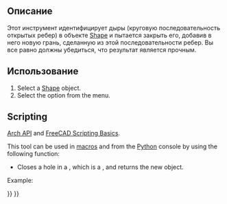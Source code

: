 <languages/>

{{Docnav
|[[Arch_RemoveShape|RemoveShape]]
|[[Arch_MergeWalls|MergeWalls]]
|[[BIM_Workbench|BIM]]
|IconL=Arch_RemoveShape.svg
|IconR=Arch_MergeWalls.svg
|IconC=Workbench_BIM.svg
}}

{{VeryImportantMessage|THIS COMMAND IS PART OF THE INTEGRATED [[BIM_Workbench|BIM WORKBENCH]] IN V1.0<br>
This page has been updated for that version.}}

<div class="mw-translate-fuzzy">
{{GuiCommand/ru
|Name=Arch CloseHoles
|Name/ru=Arch CloseHoles
|MenuLocation=Архитектура → Утилиты → Убрать отверстия
|Workbenches=[[Arch_Workbench/ru|Arch]]
|SeeAlso=[[Arch Check/ru|Проверь]]
}}
</div>

<span id="Description"></span>
==Описание==

<div class="mw-translate-fuzzy">
Этот инструмент идентифицирует дыры (круговую последовательность открытых ребер) в объекте [[Part_Workbench | Shape]] и пытается закрыть его, добавив в него новую грань, сделанную из этой последовательности ребер. Вы все равно должны убедиться, что результат является прочным.
</div>

<span id="Usage"></span>
<div class="mw-translate-fuzzy">
==Использование==
</div>

# Select a [[Part_Workbench|Shape]] object.
# Select the {{MenuCommand|Utils → [[Image:Arch_CloseHoles.svg|16px]] Close holes}} option from the menu.

==Scripting==

{{Emphasis|See also:}} [[Arch_API|Arch API]] and [[FreeCAD_Scripting_Basics|FreeCAD Scripting Basics]].

This tool can be used in [[Macros|macros]] and from the [[Python|Python]] console by using the following function:
{{Code|code=
solid = closeHole(shape)
}}

* Closes a hole in a {{incode|shape}}, which is a {{incode|Part.Shape}}, and returns the new {{incode|solid}} object.

Example:
{{Code|code=
import FreeCAD, Draft, Arch

Line = Draft.makeWire([FreeCAD.Vector(0, 0, 0),FreeCAD.Vector(2000, 2000, 0)])
Wall = Arch.makeWall(Line, width=150, height=3000)

Box = FreeCAD.ActiveDocument.addObject("Part::Box", "Box")
Box.Length = 900
Box.Width = 450
Box.Height = 2000
FreeCAD.ActiveDocument.recompute()

Draft.rotate(Box, 45)
Draft.move(Box, FreeCAD.Vector(1000, 700, 0))

Arch.removeComponents(Box, Wall)
FreeCAD.ActiveDocument.recompute() 

solid = Arch.closeHole(Wall.Shape)
}}


{{Docnav
|[[Arch_RemoveShape|RemoveShape]]
|[[Arch_MergeWalls|MergeWalls]]
|[[BIM_Workbench|BIM]]
|IconL=Arch_RemoveShape.svg
|IconR=Arch_MergeWalls.svg
|IconC=Workbench_BIM.svg
}}

{{BIM_Tools_navi{{#translation:}}}}
{{Userdocnavi{{#translation:}}}}